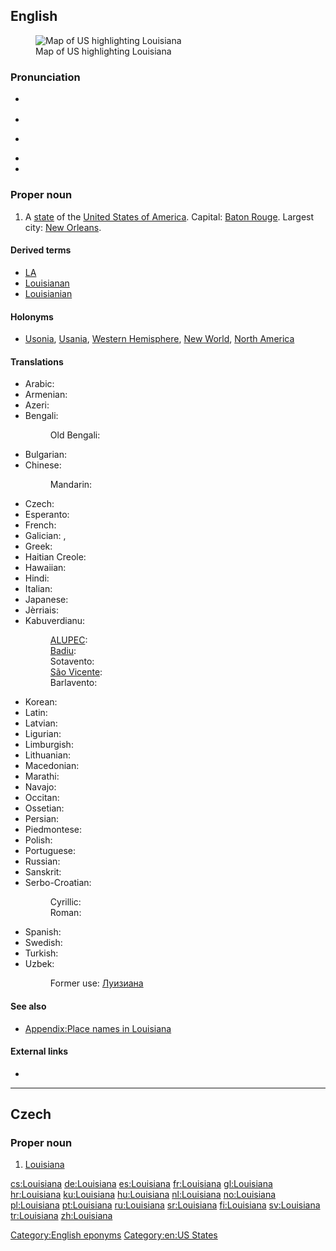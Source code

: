 ==English==

[[Image:Map of USA highlighting Louisiana.png|thumb|right|Map of US highlighting Louisiana]]

===Pronunciation===
* {{a|GenAm}} {{IPA|/luːˌiːziːˈænə/}}
* {{audio|en-us-Louisiana.ogg|Audio (GenAm)}}
* {{a|Southern US}} {{IPA|/luːziːˈænə/}}
* {{audio|en-us-Louisiana-2.ogg|Audio (Southern US)}}
* {{rhymes|ænə}}

===Proper noun===
{{en-proper noun}}

# A [[state]] of the [[United States of America]]. Capital: [[Baton Rouge]]. Largest city: [[New Orleans]].

====Derived terms====
* [[LA]]
* [[Louisianan]]
* [[Louisianian]]

====Holonyms====
* [[Usonia]], [[Usania]], [[Western Hemisphere]], [[New World]], [[North America]]

====Translations====
{{trans-top|US state}}
* Arabic: {{t|ar|لويزيانا|f|tr=luiziaana|sc=Arab}}
* Armenian: {{t|hy|Լուիզիանա|tr=Luyiziana|sc=Armn}}
* Azeri: {{t+|az|Luiziana}}
* Bengali: {{t|bn|লুইজিয়ানা|sc=Beng}}
*: Old Bengali: {{t|bpy|লুইসিয়ানা|sc=Beng}}
* Bulgarian: {{t|bg|Луизиана|f|tr=Luiziána|sc=Cyrl}}
* Chinese:
*: Mandarin: {{t+|cmn|路易斯安那州|tr=Lùyìsī'ānnà-zhōu|sc=Hani}}
* Czech: {{t+|cs|Louisiana|f}}
* Esperanto: {{t|eo|Luiziano}}
* French: {{t+|fr|Louisiane|f}}
* Galician: {{t+|gl|Luisiana|f}}, {{t+|gl|Louisiana|f}}
* Greek: {{t+|el|Λουιζιάνα|f|tr=Louiziana|sc=Grek}}
* Haitian Creole: {{t|ht|Lwiziana|f}}
* Hawaiian: {{t|haw|Luikiana}}
* Hindi: {{t|hi|लुईज़ियाना|sc=Deva}}
* Italian: {{t|it|Louisiana}}
* Japanese: {{t|ja|ルイジアナ州|tr=Ruijiana-shū}}
* Jèrriais: {{t|roa-jer|Louisianne|f}}
* Kabuverdianu:
*: [[ALUPEC]]: {{t|kea|Luiziana}}
*: [[Badiu]]: {{t|kea|Luiziana}}
*: Sotavento: {{t|kea|Luiziana}}
*: [[São Vicente]]: {{t|kea|Luiziana}}
*: Barlavento: {{t|kea|Luiziana}}
{{trans-mid}}
* Korean: {{t|ko|루이지애나 주|tr=ruijiaena chu|sc=Hang}}
* Latin: {{t|la|Ludoviciana|f}}
* Latvian: {{t|lv|Luiziāna}}
* Ligurian: {{t|lij|Louisiann-a}}
* Limburgish: {{t|li|Lousiana}}
* Lithuanian: {{t|lt|Luiziana}}
* Macedonian: {{t|mk|Луизијана|f|tr=Luizijána|sc=Cyrl}}
* Marathi: {{t|mr|लुईझियाना|sc=Deva}}
* Navajo: {{t|nv|Liwíízíʼeenah hahoodzo}}
* Occitan: {{t+|oc|Loïsiana}}
* Ossetian: {{t|os|Луизианæ|tr=Luizianae|sc=Cyrl}}
* Persian: {{t|fa|لوئیزیانا|sc=fa-Arab}}
* Piedmontese: {{t|pms|Luisian-a}}
* Polish: {{t|pl|Luizjana|f}}
* Portuguese: {{t|pt|Luisiana|f}}
* Russian: {{t|ru|Луизиана|f|tr=Luiziána|sc=Cyrl}}
* Sanskrit: {{t|sa|लुईजियाना|sc=Deva}}
* Serbo-Croatian:
*: Cyrillic: {{t|sh|Луизиана|f|sc=Cyrl}}
*: Roman: {{t|sh|Luiziana|f}}
* Spanish: {{t+|es|Luisiana|f}}
* Swedish: {{t+|sv|Louisiana|n}}
* Turkish: {{t+|tr|Louisiana}}
* Uzbek: {{t|uz|Luiziana}}
*: Former use: [[Луизиана]]
{{trans-bottom}}

====See also====
* [[Appendix:Place names in Louisiana]]

====External links====
* {{pedialite}}

[[Category:English eponyms]]
[[Category:en:US States]]

----

==Czech==

===Proper noun===
{{cs-proper noun|g=f}}

# [[#English|Louisiana]]

[[cs:Louisiana]]
[[de:Louisiana]]
[[es:Louisiana]]
[[fr:Louisiana]]
[[gl:Louisiana]]
[[hr:Louisiana]]
[[ku:Louisiana]]
[[hu:Louisiana]]
[[nl:Louisiana]]
[[no:Louisiana]]
[[pl:Louisiana]]
[[pt:Louisiana]]
[[ru:Louisiana]]
[[sr:Louisiana]]
[[fi:Louisiana]]
[[sv:Louisiana]]
[[tr:Louisiana]]
[[zh:Louisiana]]